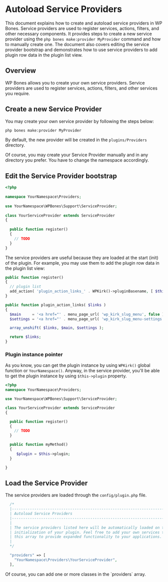 
# Autoload Service Providers

This document explains how to create and autoload service providers in WP Bones. Service providers are used to register services, actions, filters, and other necessary components. It provides steps to create a new service provider using the `php bones make:provider MyProvider` command and how to manually create one. The document also covers editing the service provider bootstrap and demonstrates how to use service providers to add plugin row data in the plugin list view.

## Overview

WP Bones allows you to create your own service providers. Service providers are used to register services, actions, filters, and other services you require.

## Create a new Service Provider

You may create your own service provider by following the steps below:

```sh copy
php bones make:provider MyProvider
```

By default, the new provider will be created in the `plugins/Providers` directory.

Of course, you may create your Service Provider manually and in any directory you prefer. You have to change the namespace accordingly.

## Edit the Service Provider bootstrap

```php copy
<?php
 
namespace YourNamespace\Providers;
 
use YourNamespace\WPBones\Support\ServiceProvider;
 
class YourServiceProvider extends ServiceProvider
{
 
  public function register()
  {
    // TODO
  }
}
```

The service providers are useful because they are loaded at the start (init) of the plugin. For example, you may use them to add the plugin row data in the plugin list view:

```php copy
public function register()
{
  // plugin list
  add_action( 'plugin_action_links_' . WPKirk()->pluginBasename, [ $this, 'plugin_action_links' ], 10, 4 );
}

public function plugin_action_links( $links )
{
  $main     = '<a href="' . menu_page_url( 'wp_kirk_slug_menu', false ) . '">' . __( 'Main' ) . '</a>';
  $settings = '<a href="' . menu_page_url( 'wp_kirk_slug_menu-settings', false ) . '">' . __( 'Settings' ) . '</a>';

  array_unshift( $links, $main, $settings );

  return $links;
}
```
### Plugin instance pointer

As you know, you can get the plugin instance by using `WPKirk()` global function or `YourNamespace()`. Anyway, in the service provider, you'll be able to get the plugin instance by using `$this->plugin` property.

```php copy
<?php
namespace YourNamespace\Providers;

use YourNamespace\WPBones\Support\ServiceProvider;

class YourServiceProvider extends ServiceProvider
{

  public function register()
  {
    // TODO
  }

  public function myMethod()
  {
     $plugin = $this->plugin;
  }

}
``` 

## Load the Service Provider

The service providers are loaded through the `config/plugin.php` file.

```php copy
  /*
  |--------------------------------------------------------------------------
  | Autoload Service Providers
  |--------------------------------------------------------------------------
  |
  | The service providers listed here will be automatically loaded on the
  | initialization of your plugin. Feel free to add your own services to
  | this array to provide expanded functionality to your applications.
  |
  */

  "providers" => [
    "YourNamespace\Providers\YourServiceProvider",
  ],
```

<Callout>
Of course, you can add one or more classes in the `providers` array.

</Callout>

